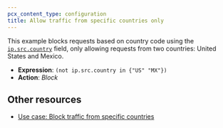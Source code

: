 ```yaml
---
pcx_content_type: configuration
title: Allow traffic from specific countries only
---
```


This example blocks requests based on country code using the [`ip.src.country`](/ruleset-engine/rules-language/fields/standard-fields/#ipsrccountry) field, only allowing requests from two countries: United States and Mexico.

- **Expression**: `(not ip.src.country in {"US" "MX"})`
- **Action**: _Block_

## Other resources

- [Use case: Block traffic from specific countries](/waf/custom-rules/use-cases/block-traffic-from-specific-countries/)
